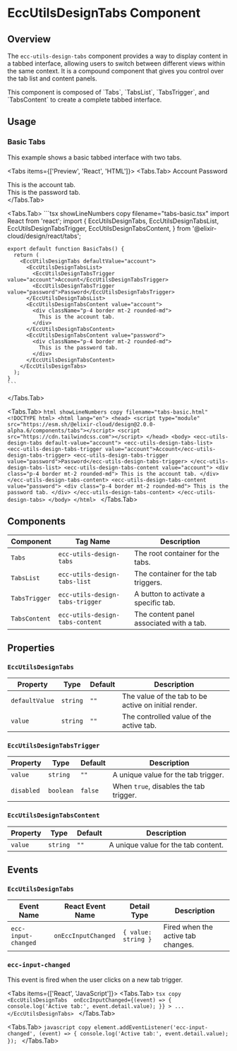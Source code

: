
# EccUtilsDesignTabs Component

<ComponentName
  tagName='ecc-utils-design-tabs'
  reactTagName='EccUtilsDesignTabs'
  version='2.0.0-alpha.6'
/>

## Overview

The `ecc-utils-design-tabs` component provides a way to display content in a tabbed interface, allowing users to switch between different views within the same context. It is a compound component that gives you control over the tab list and content panels.

<Callout type='info'>
  This component is composed of `Tabs`, `TabsList`, `TabsTrigger`, and `TabsContent` to create a complete tabbed interface.
</Callout>

## Usage

### Basic Tabs

This example shows a basic tabbed interface with two tabs.

<Tabs items={['Preview', 'React', 'HTML']}>
  <Tabs.Tab>
    <TabsWrapper defaultValue="account">
      <TabsList>
        <TabsTrigger value="account">Account</TabsTrigger>
        <TabsTrigger value="password">Password</TabsTrigger>
      </TabsList>
      <TabsContent value="account">
        <div className="p-4 border mt-2 rounded-md">
          This is the account tab.
        </div>
      </TabsContent>
      <TabsContent value="password">
        <div className="p-4 border mt-2 rounded-md">
          This is the password tab.
        </div>
      </TabsContent>
    </TabsWrapper>
  </Tabs.Tab>

  <Tabs.Tab>
    ```tsx showLineNumbers copy filename="tabs-basic.tsx"
    import React from 'react';
    import {
      EccUtilsDesignTabs,
      EccUtilsDesignTabsList,
      EccUtilsDesignTabsTrigger,
      EccUtilsDesignTabsContent,
    } from '@elixir-cloud/design/react/tabs';

    export default function BasicTabs() {
      return (
        <EccUtilsDesignTabs defaultValue="account">
          <EccUtilsDesignTabsList>
            <EccUtilsDesignTabsTrigger value="account">Account</EccUtilsDesignTabsTrigger>
            <EccUtilsDesignTabsTrigger value="password">Password</EccUtilsDesignTabsTrigger>
          </EccUtilsDesignTabsList>
          <EccUtilsDesignTabsContent value="account">
            <div className="p-4 border mt-2 rounded-md">
              This is the account tab.
            </div>
          </EccUtilsDesignTabsContent>
          <EccUtilsDesignTabsContent value="password">
            <div className="p-4 border mt-2 rounded-md">
              This is the password tab.
            </div>
          </EccUtilsDesignTabsContent>
        </EccUtilsDesignTabs>
      );
    }
    ```
  </Tabs.Tab>
  
  <Tabs.Tab>
    ```html showLineNumbers copy filename="tabs-basic.html"
    <!DOCTYPE html>
    <html lang="en">
      <head>
        <script type="module" src="https://esm.sh/@elixir-cloud/design@2.0.0-alpha.6/components/tabs"></script>
        <script src="https://cdn.tailwindcss.com"></script>
      </head>
      <body>
        <ecc-utils-design-tabs default-value="account">
          <ecc-utils-design-tabs-list>
            <ecc-utils-design-tabs-trigger value="account">Account</ecc-utils-design-tabs-trigger>
            <ecc-utils-design-tabs-trigger value="password">Password</ecc-utils-design-tabs-trigger>
          </ecc-utils-design-tabs-list>
          <ecc-utils-design-tabs-content value="account">
            <div class="p-4 border mt-2 rounded-md">
              This is the account tab.
            </div>
          </ecc-utils-design-tabs-content>
          <ecc-utils-design-tabs-content value="password">
            <div class="p-4 border mt-2 rounded-md">
              This is the password tab.
            </div>
          </ecc-utils-design-tabs-content>
        </ecc-utils-design-tabs>
      </body>
    </html>
    ```
  </Tabs.Tab>
</Tabs>

## Components

| Component       | Tag Name                        | Description                               |
|-----------------|---------------------------------|-------------------------------------------|
| `Tabs`          | `ecc-utils-design-tabs`         | The root container for the tabs.          |
| `TabsList`      | `ecc-utils-design-tabs-list`    | The container for the tab triggers.       |
| `TabsTrigger`   | `ecc-utils-design-tabs-trigger` | A button to activate a specific tab.      |
| `TabsContent`   | `ecc-utils-design-tabs-content` | The content panel associated with a tab.  |

## Properties

### `EccUtilsDesignTabs`

| Property        | Type      | Default | Description                               |
|-----------------|-----------|---------|-------------------------------------------|
| `defaultValue`  | `string`  | `""`    | The value of the tab to be active on initial render. |
| `value`         | `string`  | `""`    | The controlled value of the active tab.   |

### `EccUtilsDesignTabsTrigger`

| Property    | Type      | Default   | Description                               |
|-------------|-----------|-----------|-------------------------------------------|
| `value`     | `string`  | `""`      | A unique value for the tab trigger.       |
| `disabled`  | `boolean` | `false`   | When `true`, disables the tab trigger.    |

### `EccUtilsDesignTabsContent`

| Property    | Type      | Default | Description                               |
|-------------|-----------|---------|-------------------------------------------|
| `value`     | `string`  | `""`    | A unique value for the tab content.       |

## Events

### `EccUtilsDesignTabs`

| Event Name          | React Event Name     | Detail Type             | Description                                  |
|--------------------|---------------------|-------------------------|----------------------------------------------|
| `ecc-input-changed` | `onEccInputChanged` | `{ value: string }`     | Fired when the active tab changes.           |

### `ecc-input-changed`
This event is fired when the user clicks on a new tab trigger.

<Tabs items={['React', 'JavaScript']}>
  <Tabs.Tab>
    ```tsx copy
    <EccUtilsDesignTabs 
      onEccInputChanged={(event) => {
        console.log('Active tab:', event.detail.value);
      }}
    >
      ...
    </EccUtilsDesignTabs>
    ```
  </Tabs.Tab>

  <Tabs.Tab>
    ```javascript copy
    element.addEventListener('ecc-input-changed', (event) => {
      console.log('Active tab:', event.detail.value);
    });
    ```
  </Tabs.Tab>
</Tabs>

